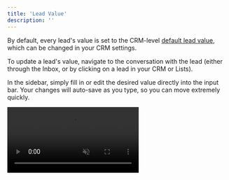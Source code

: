 ```yaml
---
title: 'Lead Value'
description: ''
---
```


<Info>By default, every lead's value is set to the CRM-level [default lead value](/crm/default-value), which can be changed in your CRM settings.</Info>

To update a lead's value, navigate to the conversation with the lead (either through the Inbox, or by clicking on a lead in your CRM or Lists).

In the sidebar, simply fill in or edit the desired value directly into the input bar. Your changes will auto-save as you type, so you can move extremely quickly.

<video autoplay="true" muted="true" loop playsinline className="w-full aspect-video" src="/videos/guides_edit_value.mp4" />